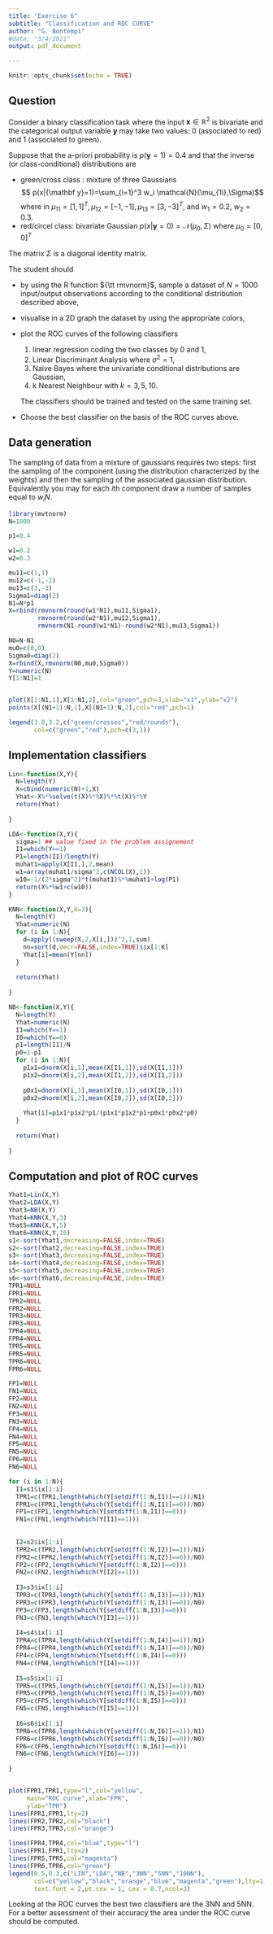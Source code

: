 ```yaml
---
title: "Exercise 6"
subtitle: "Classification and ROC CURVE"
author: "G. Bontempi"
#date: "3/4/2021"
output: pdf_document

---
```


```r
knitr::opts_chunk$set(echo = TRUE)
```

## Question
Consider a binary classification task where the input ${\mathbf x} \in {\mathbb R}^2$ is bivariate and the categorical output variable ${\mathbf y}$  may take
two values: $0$ (associated to red) and $1$ (associated to green).

Suppose that the a-priori probability is 
$p({\mathbf y}=1)=0.4$ and that the inverse (or class-conditional) distributions
are 

* green/cross class : mixture of three Gaussians 
$$ p(x|{\mathbf y}=1)=\sum_{i=1}^3 w_i \mathcal{N}(\mu_{1i},\Sigma)$$
where in $\mu_{11}=[1,1]^T, \mu_{12}=[-1,-1], \mu_{13}=[3,-3]^T$, 
and $w_1=0.2$, $w_2=0.3$.
* red/circel class: bivariate Gaussian
$p(x | {\mathbf y}=0)={\mathcal N}(\mu_0,\Sigma)$
where $\mu_0=[0,0]^T$

The matrix $\Sigma$ is a  diagonal identity matrix.

The student should

* by using the R function ${\tt rmvnorm}$, sample a dataset of $N=1000$ input/output observations according to the conditional distribution described above,
* visualise in a 2D graph the dataset by using the appropriate colors,
* plot the ROC curves of the following classifiers

  1. linear regression coding the two classes by 0 and 1,
  2. Linear Discriminant Analysis where $\sigma^2=1$,
  3. Naive Bayes where the univariate conditional distributions are Gaussian,
  4. k Nearest Neighbour with $k=3,5,10$.

  The classifiers should be trained and tested on the same training set.

* Choose the best classifier on the basis of the ROC curves above.

\newpage

## Data generation

The sampling of data from a mixture of gaussians requires two steps: 
first the sampling of the component (using the distribution characterized
by the weights) and then the sampling of the associated gaussian distribution.
Equivalently you may for each $i$th component draw a number of samples
equal to $w_i N$.

```r
library(mvtnorm)
N=1000

p1=0.4

w1=0.2
w2=0.3

mu11=c(1,1)
mu12=c(-1,-1)
mu13=c(3,-3)
Sigma1=diag(2)
N1=N*p1
X=rbind(rmvnorm(round(w1*N1),mu11,Sigma1), 
        rmvnorm(round(w2*N1),mu12,Sigma1),
        rmvnorm(N1-round(w1*N1)-round(w2*N1),mu13,Sigma1))

N0=N-N1
mu0=c(0,0)
Sigma0=diag(2)
X=rbind(X,rmvnorm(N0,mu0,Sigma0))
Y=numeric(N)
Y[1:N1]=1


plot(X[1:N1,1],X[1:N1,2],col="green",pch=3,xlab="x1",ylab="x2")
points(X[(N1+1):N,1],X[(N1+1):N,2],col="red",pch=1)

legend(3.8,3.2,c("green/crosses","red/rounds"),
       col=c("green","red"),pch=c(3,1))


```


## Implementation classifiers


```r



Lin<-function(X,Y){
  N=length(Y)
  X=cbind(numeric(N)+1,X)
  Yhat<-X%*%solve(t(X)%*%X)%*%t(X)%*%Y
  return(Yhat)
  
}

LDA<-function(X,Y){
  sigma=1 ## value fixed in the problem assignement
  I1=which(Y==1)
  P1=length(I1)/length(Y)
  muhat1=apply(X[I1,],2,mean)
  w1=array(muhat1/sigma^2,c(NCOL(X),1))
  w10=-1/(2*sigma^2)*t(muhat1)%*%muhat1+log(P1)
  return(X%*%w1+c(w10))
} 

KNN<-function(X,Y,K=3){
  N=length(Y)
  Yhat=numeric(N)
  for (i in 1:N){
    d=apply((sweep(X,2,X[i,]))^2,1,sum)
    nn=sort(d,decr=FALSE,index=TRUE)$ix[1:K]
    Yhat[i]=mean(Y[nn])
  }
  
  return(Yhat)
  
}

NB<-function(X,Y){
  N=length(Y)
  Yhat=numeric(N)
  I1=which(Y==1)
  I0=which(Y==0)
  p1=length(I1)/N
  p0=1-p1
  for (i in 1:N){
    p1x1=dnorm(X[i,1],mean(X[I1,1]),sd(X[I1,1]))
    p1x2=dnorm(X[i,2],mean(X[I1,2]),sd(X[I1,2]))
    
    p0x1=dnorm(X[i,1],mean(X[I0,1]),sd(X[I0,1]))
    p0x2=dnorm(X[i,2],mean(X[I0,2]),sd(X[I0,2]))
    
    Yhat[i]=p1x1*p1x2*p1/(p1x1*p1x2*p1+p0x1*p0x2*p0)
  }
  
  return(Yhat)
  
}
```


## Computation and plot of ROC curves

```r
Yhat1=Lin(X,Y)
Yhat2=LDA(X,Y)
Yhat3=NB(X,Y)
Yhat4=KNN(X,Y,3)
Yhat5=KNN(X,Y,5)
Yhat6=KNN(X,Y,10)
s1<-sort(Yhat1,decreasing=FALSE,index=TRUE)
s2<-sort(Yhat2,decreasing=FALSE,index=TRUE)
s3<-sort(Yhat3,decreasing=FALSE,index=TRUE)
s4<-sort(Yhat4,decreasing=FALSE,index=TRUE)
s5<-sort(Yhat5,decreasing=FALSE,index=TRUE)
s6<-sort(Yhat6,decreasing=FALSE,index=TRUE)
TPR1=NULL
FPR1=NULL
TPR2=NULL
FPR2=NULL
TPR3=NULL
FPR3=NULL
TPR4=NULL
FPR4=NULL
TPR5=NULL
FPR5=NULL
TPR6=NULL
FPR6=NULL

FP1=NULL
FN1=NULL
FP2=NULL
FN2=NULL
FP3=NULL
FN3=NULL
FP4=NULL
FN4=NULL
FP5=NULL
FN5=NULL
FP6=NULL
FN6=NULL

for (i in 1:N){
  I1=s1$ix[1:i]
  TPR1=c(TPR1,length(which(Y[setdiff(1:N,I1)]==1))/N1)
  FPR1=c(FPR1,length(which(Y[setdiff(1:N,I1)]==0))/N0)
  FP1=c(FP1,length(which(Y[setdiff(1:N,I1)]==0)))
  FN1=c(FN1,length(which(Y[I1]==1)))
  
  
  I2=s2$ix[1:i]
  TPR2=c(TPR2,length(which(Y[setdiff(1:N,I2)]==1))/N1)
  FPR2=c(FPR2,length(which(Y[setdiff(1:N,I2)]==0))/N0)
  FP2=c(FP2,length(which(Y[setdiff(1:N,I2)]==0)))
  FN2=c(FN2,length(which(Y[I2]==1)))
  
  I3=s3$ix[1:i]
  TPR3=c(TPR3,length(which(Y[setdiff(1:N,I3)]==1))/N1)
  FPR3=c(FPR3,length(which(Y[setdiff(1:N,I3)]==0))/N0)
  FP3=c(FP3,length(which(Y[setdiff(1:N,I3)]==0)))
  FN3=c(FN3,length(which(Y[I3]==1)))
  
  I4=s4$ix[1:i]
  TPR4=c(TPR4,length(which(Y[setdiff(1:N,I4)]==1))/N1)
  FPR4=c(FPR4,length(which(Y[setdiff(1:N,I4)]==0))/N0)
  FP4=c(FP4,length(which(Y[setdiff(1:N,I4)]==0)))
  FN4=c(FN4,length(which(Y[I4]==1)))
  
  I5=s5$ix[1:i]
  TPR5=c(TPR5,length(which(Y[setdiff(1:N,I5)]==1))/N1)
  FPR5=c(FPR5,length(which(Y[setdiff(1:N,I5)]==0))/N0)
  FP5=c(FP5,length(which(Y[setdiff(1:N,I5)]==0)))
  FN5=c(FN5,length(which(Y[I5]==1)))
  
  I6=s6$ix[1:i]
  TPR6=c(TPR6,length(which(Y[setdiff(1:N,I6)]==1))/N1)
  FPR6=c(FPR6,length(which(Y[setdiff(1:N,I6)]==0))/N0)
  FP6=c(FP6,length(which(Y[setdiff(1:N,I6)]==0)))
  FN6=c(FN6,length(which(Y[I6]==1)))
  
}


plot(FPR1,TPR1,type="l",col="yellow",
     main="ROC curve",xlab="FPR",
     ylab="TPR")
lines(FPR1,FPR1,lty=2)
lines(FPR2,TPR2,col="black")
lines(FPR3,TPR3,col="orange")

lines(FPR4,TPR4,col="blue",type="l")
lines(FPR1,FPR1,lty=2)
lines(FPR5,TPR5,col="magenta")
lines(FPR6,TPR6,col="green")
legend(0.5,0.3,c("LIN","LDA","NB","3NN","5NN","10NN"),
       col=c("yellow","black","orange","blue","magenta","green"),lty=1,
       text.font = 2,pt.cex = 1, cex = 0.7,ncol=3)


```

Looking at the ROC curves the best two classifiers are the 3NN and 5NN.
For a better assessment of their accuracy the area under the ROC curve should be computed.
